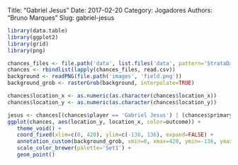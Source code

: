 Title: "Gabriel Jesus"
Date: 2017-02-20
Category: Jogadores
Authors: "Bruno Marques"
Slug: gabriel-jesus

```r
library(data.table)
library(ggplot2)
library(grid)
library(png)

chances_files <- file.path('data', list.files('data', pattern='StrataData_Chances_.*.csv'))
chances <- rbindlist(lapply(chances_files, read.csv))
background <- readPNG(file.path('images', 'field.png'))
background_grob <- rasterGrob(background, interpolate=TRUE)

chances$location_x <- as.numeric(as.character(chances$location_x))
chances$location_y <- as.numeric(as.character(chances$location_y))
```

```r
jesus <- chances[(chances$player == 'Gabriel Jesus') | (chances$primaryPlayer == 'Gabriel Jesus') |  (chances$secondaryPlayer == 'Gabriel Jesus')]
ggplot(chances, aes(location_y, location_x, color=outcome)) +
   theme_void() +
   coord_fixed(xlim=c(0, 420), ylim=c(-136, 136), expand=FALSE) +
   annotation_custom(background_grob, xmin=0, xmax=420, ymin=-136, ymax=136) +
   scale_color_brewer(palette='Set1') +
   geom_point()
```
